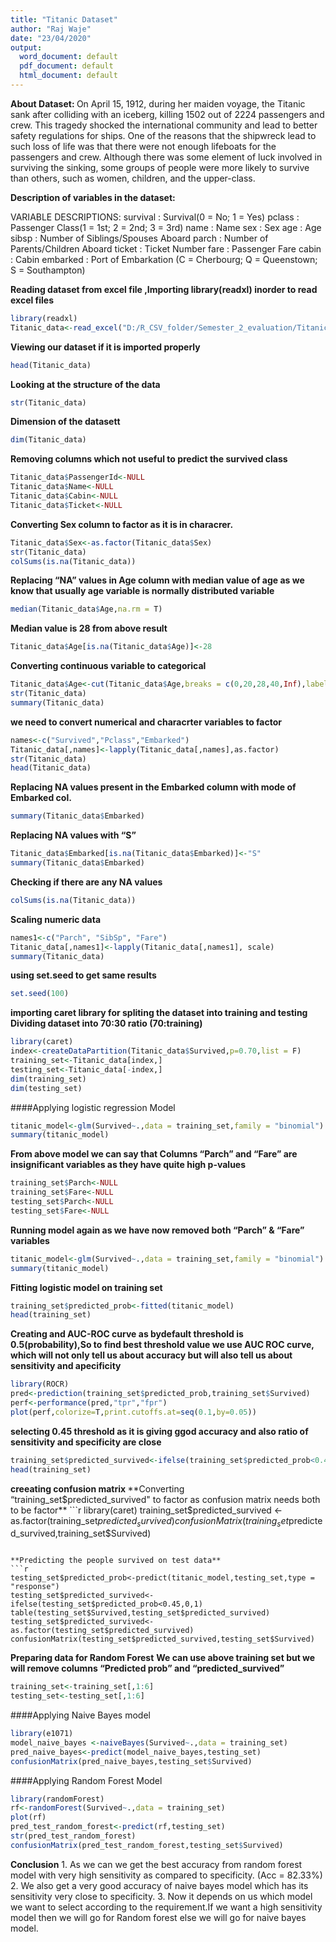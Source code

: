 ---
title: "Titanic Dataset"
author: "Raj Waje"
date: "23/04/2020"
output:
  word_document: default
  pdf_document: default
  html_document: default
---

**About Dataset: **
On April 15, 1912, during her maiden voyage, the Titanic sank after colliding with an iceberg, killing 1502 out of 2224 passengers and crew. This tragedy shocked the international community and lead to better safety regulations for ships. 
One of the reasons that the shipwreck lead to such loss of life was that there were not enough lifeboats for the passengers and crew. Although there was some element of luck involved in surviving the sinking, some groups of people were more likely to survive than others, such as women, children, and the upper-class. 

**Description of variables in the dataset: **

VARIABLE DESCRIPTIONS:
survival   :  Survival(0 = No; 1 = Yes)
pclass     :  Passenger Class(1 = 1st; 2 = 2nd; 3 = 3rd)
name       :  Name
sex        :  Sex
age        :  Age
sibsp      :  Number of Siblings/Spouses Aboard
parch      :  Number of Parents/Children Aboard
ticket     :  Ticket Number
fare       :  Passenger Fare
cabin      :  Cabin
embarked   :  Port of Embarkation (C = Cherbourg; Q = Queenstown; S = Southampton)


**Reading dataset from excel file ,Importing library(readxl) inorder to read excel files**
```{r}
library(readxl)
Titanic_data<-read_excel("D:/R_CSV_folder/Semester_2_evaluation/Titanic.xls")
```

**Viewing our dataset if it is imported properly**
```{r}
head(Titanic_data)
```

**Looking at the structure of the data**
```{r}
str(Titanic_data)
```

**Dimension of the datasett**
```{r}
dim(Titanic_data)
```

**Removing columns which not useful to predict the survived class**
```{r}
Titanic_data$PassengerId<-NULL
Titanic_data$Name<-NULL
Titanic_data$Cabin<-NULL
Titanic_data$Ticket<-NULL
```

**Converting Sex column to factor as it is in characrer.**
```{r}
Titanic_data$Sex<-as.factor(Titanic_data$Sex)
str(Titanic_data)
colSums(is.na(Titanic_data))
```


**Replacing "NA" values in Age column with median value of age as we know that usually age variable is normally distributed variable**
```{r}
median(Titanic_data$Age,na.rm = T)
```

**Median value is 28 from above result**
```{r}
Titanic_data$Age[is.na(Titanic_data$Age)]<-28
```

**Converting continuous variable to categorical**
```{r}
Titanic_data$Age<-cut(Titanic_data$Age,breaks = c(0,20,28,40,Inf),labels = c("c1","c2","c3","c4"))
str(Titanic_data)
summary(Titanic_data)
```



**we need to convert numerical and characrter variables to factor**
```{r}
names<-c("Survived","Pclass","Embarked")
Titanic_data[,names]<-lapply(Titanic_data[,names],as.factor)
str(Titanic_data)
head(Titanic_data)
```

**Replacing NA values present in the Embarked column with mode of Embarked col.**
```{r}
summary(Titanic_data$Embarked)
```
 
**Replacing NA values with "S"**
```{r}
Titanic_data$Embarked[is.na(Titanic_data$Embarked)]<-"S"
summary(Titanic_data$Embarked)
```

**Checking if there are any NA values**
```{r}
colSums(is.na(Titanic_data))
```

**Scaling numeric data **
```{r}
names1<-c("Parch", "SibSp", "Fare")
Titanic_data[,names1]<-lapply(Titanic_data[,names1], scale)
summary(Titanic_data)
```

**using set.seed to get same results**
```{r}
set.seed(100)
```

**importing caret library for spliting the dataset into training and testing**
**Dividing dataset into 70:30 ratio (70:training)**
```{r}
library(caret)
index<-createDataPartition(Titanic_data$Survived,p=0.70,list = F)
training_set<-Titanic_data[index,]
testing_set<-Titanic_data[-index,]
dim(training_set)
dim(testing_set)
```


####Applying logistic regression Model
```{r}
titanic_model<-glm(Survived~.,data = training_set,family = "binomial")
summary(titanic_model)
```

**From above model we can say that Columns "Parch" and "Fare" are insignificant variables as they have quite high p-values**
```{r}
training_set$Parch<-NULL
training_set$Fare<-NULL
testing_set$Parch<-NULL
testing_set$Fare<-NULL
```

**Running model again as we have now removed both "Parch" & "Fare" variables**
```{r}
titanic_model<-glm(Survived~.,data = training_set,family = "binomial")
summary(titanic_model)
```

**Fitting logistic model on training set**
```{r}
training_set$predicted_prob<-fitted(titanic_model)
head(training_set)
```


**Creating and AUC-ROC curve as bydefault threshold is 0.5(probability),So to find best threshold value we use AUC ROC curve, which will not only tell us about accuracy but will also tell us about sensitivity and apecificity**
```{r}
library(ROCR)
pred<-prediction(training_set$predicted_prob,training_set$Survived)
perf<-performance(pred,"tpr","fpr")
plot(perf,colorize=T,print.cutoffs.at=seq(0.1,by=0.05))
```



**selecting 0.45 threshold as it is giving ggod accuracy and also ratio of sensitivity and specificity are close**
```{r}
training_set$predicted_survived<-ifelse(training_set$predicted_prob<0.45,0,1)
head(training_set)
```


**creeating confusion matrix **
**Converting "training_set$predicted_survived" to factor as confusion matrix needs both to be factor**
```{r}
library(caret)
training_set$predicted_survived <- as.factor(training_set$predicted_survived)
confusionMatrix(training_set$predicted_survived,training_set$Survived)
```

**Predicting the people survived on test data**
```{r}
testing_set$predicted_prob<-predict(titanic_model,testing_set,type = "response")
testing_set$predicted_survived<-ifelse(testing_set$predicted_prob<0.45,0,1)
table(testing_set$Survived,testing_set$predicted_survived)
testing_set$predicted_survived<-as.factor(testing_set$predicted_survived)
confusionMatrix(testing_set$predicted_survived,testing_set$Survived)
```


**Preparing data for Random Forest**
**We can use above training set but we will remove columns "Predicted prob" and "predicted_survived"**
```{r}
training_set<-training_set[,1:6]
testing_set<-testing_set[,1:6]
```

####Applying Naive Bayes model
```{r}
library(e1071)
model_naive_bayes <-naiveBayes(Survived~.,data = training_set)
pred_naive_bayes<-predict(model_naive_bayes,testing_set)
confusionMatrix(pred_naive_bayes,testing_set$Survived)
```

####Applying Random Forest Model
```{r}
library(randomForest)
rf<-randomForest(Survived~.,data = training_set)
plot(rf)
pred_test_random_forest<-predict(rf,testing_set)
str(pred_test_random_forest)
confusionMatrix(pred_test_random_forest,testing_set$Survived)
```

**Conclusion**
1. As we can we get the best accuracy from random forest model with very high sensitivity as compared to specificity. (Acc = 82.33%)
2. We also get a very good accuracy of naive bayes model which has its sensitivity very close to specificity.
3. Now it depends on us which model we want to select according to the requirement.If we want a high sensitivity model then we will go for 
   Random forest else we will go for naive bayes model.










































